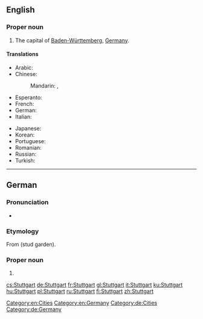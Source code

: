 ==English==
{{wikipedia}}

===Proper noun===
{{en-proper noun}}

# The capital of [[Baden-Württemberg]], [[Germany]].

====Translations====
{{trans-top|a city in Germany}}
* Arabic: {{t-|ar|شتوتغارت|m|tr=shtutghart|sc=Arab}}
* Chinese:
*: Mandarin: {{t|zh|斯圖加特|sc=Hani}}, {{t|zh|斯图加特|tr=Sītújiātè|sc=Hani}}
* Esperanto: {{t-|eo|Stutgarto}}
* French: {{t+|fr|Stuttgart|m}}
* German: {{t+|de|Stuttgart|n}}
* Italian: {{t+|it|Stoccarda|f}}
{{trans-mid}}
* Japanese: {{t-|ja|シュトゥットガルト|tr=Shututtogaruto|sc=Jpan}}
* Korean: {{t-|ko|슈투트가르트|tr=Syututeugareuteu|sc=Kore}}
* Portuguese: {{t-|pt|Estugarda|f}}
* Romanian: {{t-|ro|Stuttgart}}
* Russian: {{t-|ru|Штутгарт|m|tr=Štútgart|sc=Cyrl}}
* Turkish: {{t-|tr|Stuttgart}}
{{trans-bottom}}

[[Category:en:Cities]]
[[Category:en:Germany]]

----

==German==
{{wikipedia|lang=de}}

===Pronunciation===
*{{audio|De-Stuttgart.OGG|audio}}

===Etymology===
From {{etyl|goh|de}} {{term|stuotgarten|lang=goh}} (stud garden).

===Proper noun===
{{de-proper noun|g=n}}

# {{l|en|Stuttgart}}

[[Category:de:Cities]]
[[Category:de:Germany]]

[[cs:Stuttgart]]
[[de:Stuttgart]]
[[fr:Stuttgart]]
[[gl:Stuttgart]]
[[it:Stuttgart]]
[[ku:Stuttgart]]
[[hu:Stuttgart]]
[[pl:Stuttgart]]
[[ru:Stuttgart]]
[[fi:Stuttgart]]
[[zh:Stuttgart]]